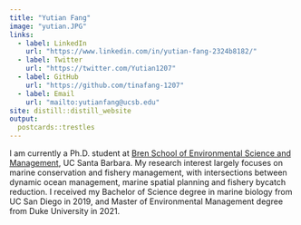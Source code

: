 ```yaml
---
title: "Yutian Fang"
image: "yutian.JPG"
links:
  - label: LinkedIn
    url: "https://www.linkedin.com/in/yutian-fang-2324b8182/"
  - label: Twitter
    url: "https://twitter.com/Yutian1207"
  - label: GitHub
    url: "https://github.com/tinafang-1207"
  - label: Email
    url: "mailto:yutianfang@ucsb.edu"
site: distill::distill_website
output:
  postcards::trestles
---
```

I am currently a Ph.D. student at [Bren School of Environmental Science and Management](https://bren.ucsb.edu/people/yutian-fang), UC Santa Barbara. My research interest largely focuses on marine conservation and fishery management, with intersections between dynamic ocean management, marine spatial planning and fishery bycatch reduction. I received my Bachelor of Science degree in marine biology from UC San Diego in 2019, and Master of Environmental Management degree from Duke University in 2021. 

